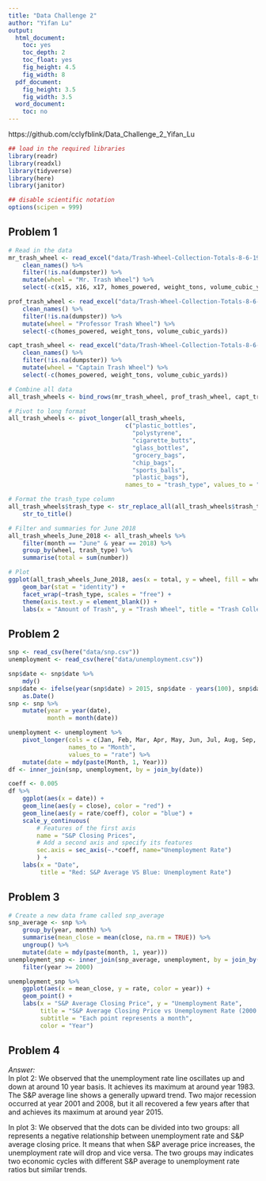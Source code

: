 ```yaml
---
title: "Data Challenge 2"
author: "Yifan Lu"
output:
  html_document:
    toc: yes
    toc_depth: 2
    toc_float: yes
    fig_height: 4.5
    fig_width: 8
  pdf_document:
    fig_height: 3.5
    fig_width: 3.5
  word_document:
    toc: no
---
```

https://github.com/cclyfblink/Data_Challenge_2_Yifan_Lu
```r
## load in the required libraries 
library(readr)
library(readxl)
library(tidyverse)
library(here)
library(janitor)

## disable scientific notation
options(scipen = 999)
```

## Problem 1
```r
# Read in the data
mr_trash_wheel <- read_excel("data/Trash-Wheel-Collection-Totals-8-6-19.xlsx", sheet = "Mr. Trash Wheel") %>%
    clean_names() %>%
    filter(!is.na(dumpster)) %>%
    mutate(wheel = "Mr. Trash Wheel") %>%
    select(-c(x15, x16, x17, homes_powered, weight_tons, volume_cubic_yards))

prof_trash_wheel <- read_excel("data/Trash-Wheel-Collection-Totals-8-6-19.xlsx", sheet = "Professor Trash Wheel") %>%
    clean_names() %>%
    filter(!is.na(dumpster)) %>%
    mutate(wheel = "Professor Trash Wheel") %>% 
    select(-c(homes_powered, weight_tons, volume_cubic_yards))

capt_trash_wheel <- read_excel("data/Trash-Wheel-Collection-Totals-8-6-19.xlsx", sheet = "Captain Trash Wheel") %>%
    clean_names() %>%
    filter(!is.na(dumpster)) %>%
    mutate(wheel = "Captain Trash Wheel") %>% 
    select(-c(homes_powered, weight_tons, volume_cubic_yards))

# Combine all data
all_trash_wheels <- bind_rows(mr_trash_wheel, prof_trash_wheel, capt_trash_wheel)

# Pivot to long format
all_trash_wheels <- pivot_longer(all_trash_wheels, 
                                 c("plastic_bottles",
                                   "polystyrene",
                                   "cigarette_butts",
                                   "glass_bottles",
                                   "grocery_bags",
                                   "chip_bags",
                                   "sports_balls",
                                   "plastic_bags"),
                                 names_to = "trash_type", values_to = "number")

# Format the trash_type column
all_trash_wheels$trash_type <- str_replace_all(all_trash_wheels$trash_type, "_", " ") %>%
    str_to_title()

# Filter and summaries for June 2018
all_trash_wheels_June_2018 <- all_trash_wheels %>%
    filter(month == "June" & year == 2018) %>%
    group_by(wheel, trash_type) %>%
    summarise(total = sum(number))

# Plot
ggplot(all_trash_wheels_June_2018, aes(x = total, y = wheel, fill = wheel)) +
    geom_bar(stat = "identity") +
    facet_wrap(~trash_type, scales = "free") +
    theme(axis.text.y = element_blank()) +
    labs(x = "Amount of Trash", y = "Trash Wheel", title = "Trash Collected by Each Wheel in June 2018", fill = "Wheel Type")
```

## Problem 2
```r
snp <- read_csv(here("data/snp.csv"))
unemployment <- read_csv(here("data/unemployment.csv"))

snp$date <- snp$date %>%
    mdy()
snp$date <- ifelse(year(snp$date) > 2015, snp$date - years(100), snp$date) %>% 
    as.Date()
snp <- snp %>%
    mutate(year = year(date),
           month = month(date))

unemployment <- unemployment %>%
    pivot_longer(cols = c(Jan, Feb, Mar, Apr, May, Jun, Jul, Aug, Sep, Oct, Nov, Dec),
                 names_to = "Month",
                 values_to = "rate") %>%
    mutate(date = mdy(paste(Month, 1, Year)))
df <- inner_join(snp, unemployment, by = join_by(date))

coeff <- 0.005
df %>%
    ggplot(aes(x = date)) +
    geom_line(aes(y = close), color = "red") +
    geom_line(aes(y = rate/coeff), color = "blue") +
    scale_y_continuous(
        # Features of the first axis
        name = "S&P Closing Prices",
        # Add a second axis and specify its features
        sec.axis = sec_axis(~.*coeff, name="Unemployment Rate")
        ) +
    labs(x = "Date",
         title = "Red: S&P Average VS Blue: Unemployment Rate")
```

## Problem 3
```r
# Create a new data frame called snp_average
snp_average <- snp %>%
    group_by(year, month) %>%
    summarise(mean_close = mean(close, na.rm = TRUE)) %>%
    ungroup() %>%
    mutate(date = mdy(paste(month, 1, year)))
unemployment_snp <- inner_join(snp_average, unemployment, by = join_by(date)) %>%
    filter(year >= 2000)

unemployment_snp %>%
    ggplot(aes(x = mean_close, y = rate, color = year)) +
    geom_point() +
    labs(x = "S&P Average Closing Price", y = "Unemployment Rate",
         title = "S&P Average Closing Price vs Unemployment Rate (2000 and onwards)",
         subtitle = "Each point represents a month",
         color = "Year")
```

## Problem 4

*Answer:*\
In plot 2: We observed that the unemployment rate line oscillates up and down at around 10 year basis. It achieves its maximum at around year 1983. The S&P average line shows a generally upward trend. Two major recession occurred at year 2001 and 2008, but it all recovered a few years after that and achieves its maximum at around year 2015.

In plot 3: We observed that the dots can be divided into two groups: all represents a negative relationship between unemployment rate and S&P average closing price. It means that when S&P average price increases, the unemployment rate will drop and vice versa. The two groups may indicates two economic cycles with different S&P average to unemployment rate ratios but similar trends.